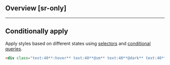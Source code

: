 ## Overview [sr-only]
<Overview/>

---

## Conditionally apply
Apply styles based on different states using [selectors](/guide/state-selectors) and [conditional queries](/guide/conditional-queries).
```html
<div class="text:40**:hover** text:40**@sm** text:40**@dark** text:40**@print**">…</div>
```

